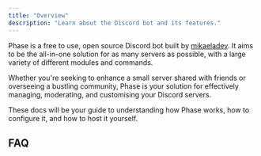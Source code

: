 ```yaml
---
title: "Overview"
description: "Learn about the Discord bot and its features."
---
```



Phase is a free to use, open source Discord bot built by
[mikaeladev][Developer]. It aims to be the all-in-one solution for as many
servers as possible, with a large variety of different modules and commands.

Whether you're seeking to enhance a small server shared with friends or
overseeing a bustling community, Phase is your solution for effectively
managing, moderating, and customising your Discord servers.

These docs will be your guide to understanding how Phase works, how to configure
it, and how to host it yourself.

## FAQ

<FAQ />

[Developer]: https://phasebot.xyz/redirect/developer
